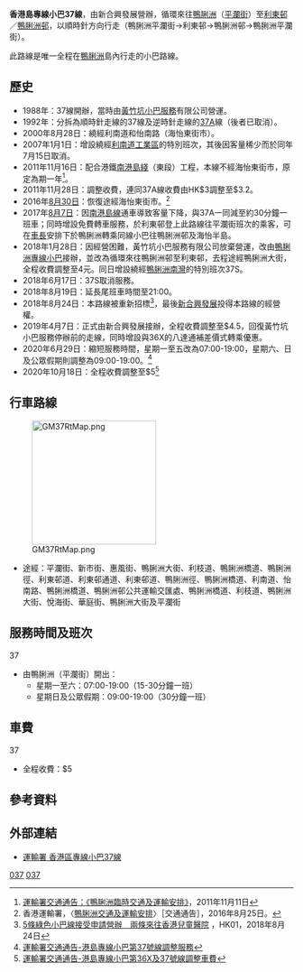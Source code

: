 {{公共汽車路線資訊
|路線名稱=專線小巴37線
|代表圖像=FJ4691 Hong Kong Island 37 07-04-2019.jpg
|圖像尺寸=
|代表圖像二=
|圖像尺寸二=
|經營者=新合興發展有限公司
|路線用車= [[豐田Coaster|豐田Coaster]]LPG
|路綫資訊=
|起點站= [[鴨脷洲|鴨脷洲]]（[[平瀾街|平瀾街]]）
|途經地點= [[利東邨|利東邨]]、[[鴨脷洲邨|鴨脷洲邨]]（循環線）
|去程途經地點= 
|回程途經地點=
|終點站=
|路線性質=
|全程行駛里程=
|單程行駛里程=
|全程行車時間=
|單程行車時間=約18分鐘
|服務時間=
|起點站服務時間=星期一至五：07:00-19:00<br>星期六、日及公眾假期：09:00-19:00
|班次頻率= 15-30分
|全程收費= $5
|分段收費站點=
|去程分段收費站點=
|回程分段收費站點=
|服務時間以外替代路線=
|主要競爭交通=港鐵[[南港島線|南港島線]]、步行
|備註=
}}
'''香港島專線小巴37線'''，由新合興發展營辦，循環來往[[鴨脷洲|鴨脷洲]]（[[平瀾街|平瀾街]]）至[[利東邨|利東邨]]／[[鴨脷洲邨|鴨脷洲邨]]，以順時針方向行走（鴨脷洲平瀾街→利東邨→鴨脷洲邨→鴨脷洲平瀾街）。

此路線是唯一全程在[[鴨脷洲|鴨脷洲]]島內行走的小巴路線。

==歷史==
*1988年：37線開辦，當時由[[黃竹坑小巴服務|黃竹坑小巴服務]]有限公司營運。
*1992年：分拆為順時針走線的37線及逆時針走線的[[香港島專線小巴37A線|37A]]線（後者已取消）。
*2000年8月28日：繞經利南道和怡南路（海怡東街市）。
*2007年1月1日：增設繞經[[利南道工業區|利南道工業區]]的特別班次，其後因客量稀少而於同年7月15日取消。
*2011年11月16日：配合港鐵[[南港島綫|南港島綫]]（東段）工程，本線不經海怡東街市，原定為期一年<ref>[http://www.td.gov.hk/tc/traffic_notices/index_id_28004.html 運輸署交通通告：《鴨脷洲臨時交通及運輸安排》]，2011年11月11日</ref>。
*2011年11月28日：調整收費，連同37A線收費由HK$3調整至$3.2。
*2016年[[8月30日|8月30日]]：恢復途經海怡東街市。<ref>香港運輸署，〈[http://www.td.gov.hk/tc/traffic_notices/index_id_46792.html 鴨脷洲交通及運輸安排]〉［交通通告］，2016年8月25日。</ref>
*2017年[[8月7日|8月7日]]：因[[南港島線|南港島線]]通車導致客量下降，與37A一同減至約30分鐘一班車；同時增設免費轉車服務，於利東邨登上此路線往平瀾街班次的乘客，可在[[車長|車長]]安排下於鴨脷洲轉乘同線小巴往鴨脷洲邨及海怡半島。
*2018年1月28日：因經營困難，黃竹坑小巴服務有限公司放棄營運，改由[[鴨脷洲專線小巴|鴨脷洲專線小巴]]接辦，並改為循環來往鴨脷洲邨至利東邨，去程途經鴨脷洲大街，全程收費調整至4元。同日增設繞經[[南灣_(鴨脷洲)|鴨脷洲南灣]]的特別班次37S。
*2018年6月17日：37S取消服務。
*2018年8月19日：延長尾班車時間至21:00。
*2018年8月24日：本路線被重新招標<ref>[https://www.hk01.com/%E7%A4%BE%E6%9C%83%E6%96%B0%E8%81%9E/226788/5%E6%A2%9D%E7%B6%A0%E8%89%B2%E5%B0%8F%E5%B7%B4%E7%B7%9A%E6%8E%A5%E5%8F%97%E7%94%B3%E8%AB%8B%E7%87%9F%E8%BE%A6-%E5%85%A9%E6%A2%9D%E4%BE%86%E5%BE%80%E9%A6%99%E6%B8%AF%E5%85%92%E7%AB%A5%E9%86%AB%E9%99%A2 5條綠色小巴線接受申請營辦　兩條來往香港兒童醫院] {{Wayback|url=https://www.hk01.com/%E7%A4%BE%E6%9C%83%E6%96%B0%E8%81%9E/226788/5%E6%A2%9D%E7%B6%A0%E8%89%B2%E5%B0%8F%E5%B7%B4%E7%B7%9A%E6%8E%A5%E5%8F%97%E7%94%B3%E8%AB%8B%E7%87%9F%E8%BE%A6-%E5%85%A9%E6%A2%9D%E4%BE%86%E5%BE%80%E9%A6%99%E6%B8%AF%E5%85%92%E7%AB%A5%E9%86%AB%E9%99%A2 |date=20180825212605 }}，HK01，2018年8月24日</ref>，最後[[新合興發展|新合興發展]]投得本路線的經營權。
*2019年4月7日：正式由新合興發展接辦，全程收費調整至$4.5，回復黃竹坑小巴服務停辦前的走線，同時增設與36X的八達通補差價式轉乘優惠。
*2020年6月29日：縮短服務時間，星期一至五改為07:00-19:00，星期六、日及公眾假期則調整為09:00-19:00。<ref>[https://www.td.gov.hk/tc/traffic_notices/index_id_58733.html 運輸署交通通告-港島專線小巴第37號線調整服務]</ref>
*2020年10月18日：全程收費調整至$5<ref>[https://www.td.gov.hk/tc/traffic_notices/index_id_59778.html 運輸署交通通告-港島專線小巴第36X及37號線調整車費]</ref>

==行車路線==
[[File:GM37RtMap.png|220px]]

*途經：平瀾街、新市街、惠風街、鴨脷洲大街、利枝道、鴨脷洲橋道、鴨脷洲徑、利東邨道、利東邨通道、利東邨道、鴨脷洲徑、鴨脷洲橋道、利南道、怡南路、鴨脷洲橋道、鴨脷洲邨公共運輸交匯處、鴨脷洲橋道、利枝道、鴨脷洲大街、悅海街、華庭街、鴨脷洲大街及平瀾街

==服務時間及班次==
;37
*由鴨脷洲（平瀾街）開出：
**星期一至六：07:00-19:00（15-30分鐘一班）
**星期日及公眾假期：09:00-19:00（30分鐘一班）

==車費==
;37
*全程收費：$5

==參考資料==
{{reflist}}

==外部連結==
*[https://h2-app-rr.hkemobility.gov.hk/ris_page/get_gmb_detail.php?route_id=2046&lang=TC 運輸署 香港區專線小巴37線]

{{香港南區小巴路線列表}}
[[Category:香港島小巴路線|037]]
[[Category:南區小巴路線_(香港)|037]]